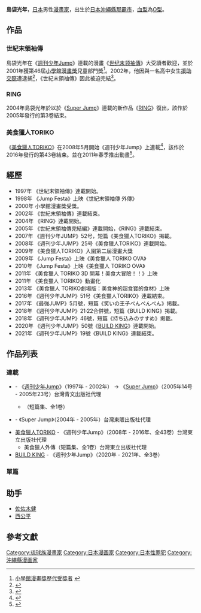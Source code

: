 {{expand Japanese | 島袋光年 | time = 2017-9-26}}
{{Infobox Comics creator
|名稱= 島袋 光年
|english= Mitsutoshi Shimabukuro
|japanese=
|kana= しまぶくろ みつとし
|romaji= Shimabukuro Mitsutoshi
|出生日期= {{Birth date and age|1975|5|19}}
|出生地點= {{JPN}}[[沖繩縣|沖繩縣]][[那霸市|那霸市]]
|逝世日期= 
|逝世地點= 
|國籍= {{JPN}}
|職業= [[漫畫家|漫畫家]]
|類型= [[少年漫畫|少年漫畫]]
|活動開始= 1997年
|活動結束= 
|代表作= [[世紀末領袖傳|世紀末領袖傳]]<br>[[美食獵人TORIKO|美食獵人TORIKO]]
|獲得獎項= [[小学館漫画賞|小学館漫画賞]]児童部門
}}
{{Japanese|japanese = 島袋 光年|kana = しまぶくろ みつとし|romaji = }}
'''島袋光年'''{{BD|1975年|5月19日}}，[[日本|日本]]男性[[漫畫家|漫畫家]]，出生於[[日本|日本]][[沖繩縣|沖繩縣]][[那霸市|那霸市]]，[[血型|血型]]為[[O型|O型]]。

==作品==
=== 世紀末領袖傳 ===
島袋光年在《[[週刊少年Jump|週刊少年Jump]]》連載的漫畫《[[世纪末领袖傳|世纪末领袖傳]]》大受讀者歡迎，並於2001年獲第46屆[[小學館漫畫獎|小學館漫畫獎]]兒童部門獎<ref>[http://comics.shogakukan.co.jp/mangasho/rist.html 小學館漫畫獎歷代受獎者] {{webarchive|url=https://web.archive.org/web/20070929094941/http://comics.shogakukan.co.jp/mangasho/rist.html |date=2007-09-29 }}</ref>。2002年，他因與一名高中女生[[援助交際|援助交際]]遭逮捕<ref>{{Cite web |url=http://old.app-jp.org/news/2002/10/10-29-1.html |title=漫畫家島袋光年被告有罪判決 |access-date=2013-04-14 |archive-date=2020-11-04 |archive-url=https://web.archive.org/web/20201104124533/http://old.app-jp.org/news/2002/10/10-29-1.html |dead-url=no }}</ref>，《世紀末領袖傳》因此被迫完結<ref>{{Cite web |url=http://hamada.tsukaeru.info/jump/2002/jump2002.html |title=2002年第39號世紀末領袖傳完結 |access-date=2013-04-14 |archive-date=2020-08-07 |archive-url=https://web.archive.org/web/20200807004805/http://hamada.tsukaeru.info/jump/2002/jump2002.html |dead-url=yes }}</ref>。

=== RING ===
2004年島袋光年於以於《[[Super_Jump|Super Jump]]》連載的新作品《[[RING_(漫畫)|RING]]》復出，該作於2005年發行的第3卷結束。

=== 美食獵人TORIKO ===
《[[美食獵人TORIKO|美食獵人TORIKO]]》在2008年5月開始《週刊少年Jump》上連載<ref>{{Cite web |url=http://hamada.tsukaeru.info/jump/2008/jump0825.html |title=美食獵人於2008年第25號開始連載 |accessdate=2013-04-14 |archive-date=2016-03-04 |archive-url=https://web.archive.org/web/20160304195049/http://hamada.tsukaeru.info/jump/2008/jump0825.html |dead-url=no }}</ref>，該作於2016年發行的第43卷結束。並在2011年春季推出動畫<ref>{{Cite web |url=http://www.van698.com/thread-143958-1-1.html |title=美食獵人將推出動畫 |access-date=2013-04-14 |archive-url=https://web.archive.org/web/20130515124313/http://www.van698.com/thread-143958-1-1.html |archive-date=2013-05-15 |dead-url=yes }}</ref>。

==經歷==
*1997年 《世紀末領袖傳》連載開始。
*1998年 《Jump Festa》上映《世紀末領袖傳 外傳》
*2000年 小學館漫畫獎受獎。
*2002年 《世紀末領袖傳》連載結束。
*2004年 《RING》連載開始。
*2005年 《世紀末領袖傳完結編》連載開始，《RING》連載結束。
*2007年 《週刊少年JUMP》52号，短篇《美食獵人TORIKO》掲載。
*2008年 《週刊少年JUMP》25号《美食獵人TORIKO》連載開始。
*2009年 《美食獵人TORIKO》入圍第二屆漫畫大獎
*2009年 《Jump Festa》上映《美食獵人 TORIKO OVA》
*2010年 《Jump Festa》上映《美食獵人 TORIKO OVA》
*2011年 《美食獵人 TORIKO 3D 開幕！美食大冒險！！》上映
*2011年 《美食獵人 TORIKO》動畫化
*2013年 《美食獵人 TORIKO劇場版：美食神的超食寶的食材》上映
*2016年 《週刊少年JUMP》51号《美食獵人TORIKO》連載結束。
*2017年 《最強JUMP》5月號，短篇《笑いの王子ぺんぺんぺん》掲載。
*2018年 《週刊少年JUMP》21·22合併號，短篇《BUILD KING》掲載。
*2018年 《週刊少年JUMP》46號，短篇《持ち込みのすすめ》掲載。
*2020年 《週刊少年JUMP》50號《[[BUILD_KING|BUILD KING]]》連載開始。
*2021年 《週刊少年JUMP》19號《BUILD KING》連載結束。

== 作品列表 ==
=== 連載 ===
* {{tsl|ja|世紀末リーダー伝たけし!|世紀末領袖傳！}} - 《[[週刊少年Jump|週刊少年Jump]]》（1997年 - 2002年） → 《[[Super_Jump|Super Jump]]》（2005年14号 - 2005年23号）台灣青文出版社代理
** {{tsl|ja|世紀末リーダー外伝たけし!|世紀末領袖傳！外傳}}（短篇集、全1卷）
* {{tsl|ja|RING (島袋光年の漫画)|RING-飛輪王-}} - 《Super Jump》（2004年 - 2005年）台灣東販出版社代理
* [[美食獵人TORIKO|美食獵人TORIKO]] - 《週刊少年Jump》（2008年 - 2016年、全43卷）台灣東立出版社代理
** 美食獵人外傳（短篇集、全1卷）台灣東立出版社代理
* [[BUILD_KING|BUILD KING]] - 《週刊少年Jump》（2020年 - 2021年、全3巻）

=== 單篇 ===

==助手==
*[[佐佐木健_(漫畫家)|佐佐木健]]
*[http://ja.wikipedia.org/wiki/%E8%A5%BF%E5%85%AC%E5%B9%B3 西公平] {{Wayback|url=http://ja.wikipedia.org/wiki/%E8%A5%BF%E5%85%AC%E5%B9%B3 |date=20210207091151 }}

== 參考文獻 ==
<references/>

{{DEFAULTSORT:Shimabukuro Mitsutoshi}}
[[Category:琉球族漫畫家|Category:琉球族漫畫家]]
[[Category:日本漫画家|Category:日本漫画家]]
[[Category:日本性罪犯|Category:日本性罪犯]]
[[Category:沖繩縣漫画家|Category:沖繩縣漫画家]]